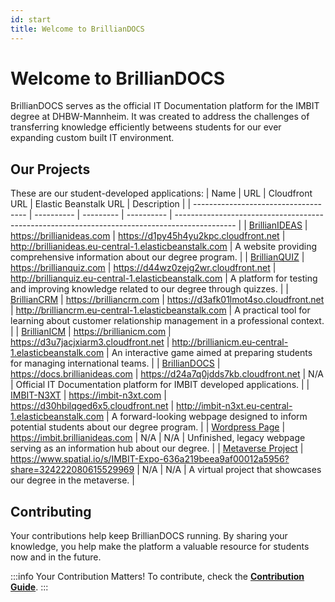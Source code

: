 ```yaml
---
id: start
title: Welcome to BrillianDOCS
---
```


# Welcome to BrillianDOCS

BrillianDOCS serves as the official IT Documentation platform for the IMBIT degree at DHBW-Mannheim.
It was created to address the challenges of transferring knowledge efficiently betweens students for our ever expanding custom built IT environment.

## Our Projects

These are our student-developed applications:
| Name                                 | URL | Cloudfront URL | Elastic Beanstalk URL | Description                                                                          |
| ------------------------------------ | ---------- | --------- | ---------- | --------------------------------------------------------------------------------------------- |
| [BrillianIDEAS](/brillianideas)      | https://brillianideas.com | https://d1py45h4yu2kpc.cloudfront.net | http://brillianideas.eu-central-1.elasticbeanstalk.com | A website providing comprehensive information about our degree program.                       |
| [BrillianQUIZ](/brillianquiz)        | https://brillianquiz.com | https://d44wz0zejg2wr.cloudfront.net | http://brillianquiz.eu-central-1.elasticbeanstalk.com | A platform for testing and improving knowledge related to our degree through quizzes.         |
| [BrillianCRM](/brilliancrm/)         | https://brilliancrm.com | https://d3afk01lmot4so.cloudfront.net | http://brilliancrm.eu-central-1.elasticbeanstalk.com | A practical tool for learning about customer relationship management in a professional context. |
| [BrillianICM](/brillianicm)          | https://brillianicm.com | https://d3u7jacjxiarm3.cloudfront.net | http://brillianicm.eu-central-1.elasticbeanstalk.com | An interactive game aimed at preparing students for managing international teams.             |
| [BrillianDOCS](/brilliandocs)          | https://docs.brillianideas.com | https://d24a7q0jdds7kb.cloudfront.net | N/A | Official IT Documentation platform for IMBIT developed applications. |
| [IMBIT-N3XT](/imbit-n3xt)            | https://imbit-n3xt.com | https://d30hbilqged6x5.cloudfront.net	| http://imbit-n3xt.eu-central-1.elasticbeanstalk.com | A forward-looking webpage designed to inform potential students about our degree program.     |
| [Wordpress Page](/other/imbit_brillianideas) | https://imbit.brillianideas.com | N/A | N/A | Unfinished, legacy webpage serving as an information hub about our degree. |
| [Metaverse Project](/other/metaverse) | https://www.spatial.io/s/IMBIT-Expo-636a219beea9af00012a5956?share=324222080615529969 | N/A | N/A | A virtual project that showcases our degree in the metaverse. |

## Contributing

Your contributions help keep BrillianDOCS running. By sharing your knowledge, you help make the platform a valuable resource for students now and in the future.

:::info Your Contribution Matters!
To contribute, check the **[Contribution Guide](/general-it/contributing)**.
:::

